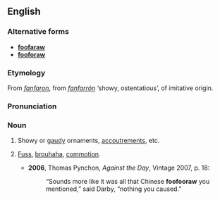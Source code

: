 ==English==
===Alternative forms===
* '''[[foofaraw]]'''
* '''[[fooforaw]]'''

===Etymology===
From {{F.}} ''[[fanfaron]]'', from {{Sp.}} ''[[fanfarrón]]'' ‘showy, ostentatious’, of imitative origin.

===Pronunciation===
{{IPA|/ˈfuːfəɹɔː/}}

===Noun===
{{en-noun}}

# {{colloquial}} Showy or [[gaudy]] ornaments, [[accoutrements]], etc.
# {{colloquial}} [[fuss|Fuss]], [[brouhaha]], [[commotion]].
#*'''2006''', Thomas Pynchon, ''Against the Day'', Vintage 2007, p. 18:
#*:“Sounds more like it was all that Chinese '''foofooraw''' you mentioned,” said Darby, “nothing you caused.”
